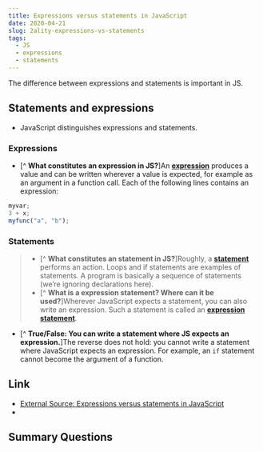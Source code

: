 ```yaml
---
title: Expressions versus statements in JavaScript 
date: 2020-04-21
slug: 2ality-expressions-vs-statements
tags:
  - JS
  - expressions
  - statements
---
```


The difference between expressions and statements is important in JS.

## Statements and expressions
- JavaScript distinguishes expressions and statements. 
### Expressions
- [^ **What constitutes an expression in JS?**]An [**expression**]() produces a value and can be written wherever a value is expected, for example as an argument in a function call. Each of the following lines contains an expression:
```js 
myvar; 
3 + x;
myfunc("a", "b");
``` 
### Statements
>- [^ **What constitutes an statement in JS?**]Roughly, a [**statement**]() performs an action. Loops and if statements are examples of statements. A program is basically a sequence of statements (we’re ignoring declarations here). 
>- [^ **What is a expression statement? Where can it be used?**]Wherever JavaScript expects a statement, you can also write an expression. Such a statement is called an [**expression statement**](). 
- [^ **True/False: You can write a statement where JS expects an expression.**]The reverse does not hold: you cannot write a statement where JavaScript expects an expression. For example, an `if` statement cannot become the argument of a function.

## 


## Link 
- [External Source: Expressions versus statements in JavaScript](https://2ality.com/2012/09/expressions-vs-statements.html)
-


## Summary Questions